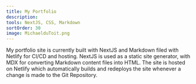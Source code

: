 ```yaml
---
title: My Portfolio
description: 
tools: NextJS, CSS, Markdown
sortOrder: 30
image: MichaelduToit.png
---
```


My portfolio site is currently built with NextJS and Markdown filed with Netlify for CI/CD and hosting.
NextJS is used as a static site generator, with MDX for converting Markdown content files into HTML.
The site is hosted on Netlify which automatically builds and redeploys the site whenever a change is made to the Git Repository.